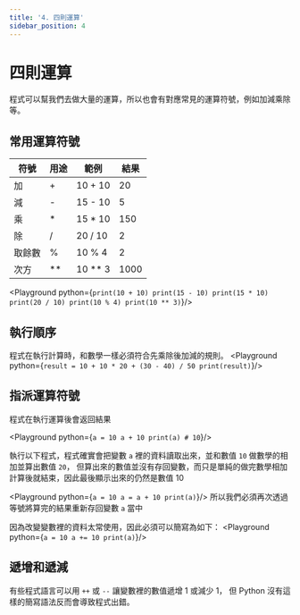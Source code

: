 ```yaml
---
title: '4. 四則運算'
sidebar_position: 4
---
```


# 四則運算
程式可以幫我們去做大量的運算，所以也會有對應常見的運算符號，例如加減乘除等。

## 常用運算符號
|符號|用途|範例|結果|
|-|-|-|-|
|加|+|10 + 10|20|
|減|-|15 - 10|5|
|乘|*|15 * 10|150|
|除|/|20 / 10|2|
|取餘數|%|10 % 4|2|
|次方|**|10 ** 3|1000|

<Playground python={`
print(10 + 10)
print(15 - 10)
print(15 * 10)
print(20 / 10)
print(10 % 4)
print(10 ** 3)
`}/>

## 執行順序
程式在執行計算時，和數學一樣必須符合先乘除後加減的規則。
<Playground python={`
result = 10 + 10 * 20 + (30 - 40) / 50
print(result)
`}/>

## 指派運算符號
程式在執行運算後會返回結果

<Playground python={`
a = 10
a + 10
print(a) # 10
`}/>

執行以下程式，程式確實會把變數 `a` 裡的資料讀取出來，並和數值 `10` 做數學的相加並算出數值 `20`，
但算出來的數值並沒有存回變數，而只是單純的做完數學相加計算後就結束，因此最後顯示出來的仍然是數值 10

<Playground python={`
a = 10
a = a + 10
print(a)
`}/>
所以我們必須再次透過等號將算完的結果重新存回變數 `a` 當中

因為改變變數裡的資料太常使用，因此必須可以簡寫為如下：
<Playground python={`
a = 10
a += 10
print(a)
`}/>

## 遞增和遞減
有些程式語言可以用 `++` 或 `--` 讓變數裡的數值遞增 1 或減少 1，
但 Python 沒有這樣的簡寫語法反而會導致程式出錯。